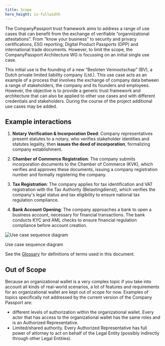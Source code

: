 ```yaml
---
title: Scope
hero_height: is-fullwidth
---
```



<Title size="large" variant="primary">Scope</Title>

The CompanyPassport trust framework aims to address a range of use cases that can benefit from the exchange of verifiable “organnizational attestations”. From “know your business”  to security and privacy certifications, ESG reporting, Digital Product Passports (DPP) and international trade documents. However, to limit the scope, the CompanyPassport Architecture WG is focussing on an initial single use case.

This initial use is the founding of a new “Besloten Vennootschap” (BV), a Dutch private limited liability company (Ltd.). This use case acts as an example of a process that involves the exchange of company data between a range of stakeholders, the company and its founders and employees. However, the objective is to provide a generic trust framework and architecture that can also be applied to other use cases and with different credentials and stakeholders. During the course of the project additional use cases may be added.

## Example interactions

1. **Notary Verification & Incorporation Deed**:
   Company representatives present statutes to a notary, who verifies stakeholder identities and statutes legality, then
   **issues the deed of incorporation**, formalizing company establishment.

2. **Chamber of Commerce Registration**:
   The company submits incorporation documents to the Chamber of Commerce (KVK), which verifies and approves these
   documents, issuing a company registration number and formally registering the company.

3. **Tax Registration**:
   The company applies for tax identification and VAT registration with the Tax Authority (Belastingdienst), which
   verifies the company's legal status and tax eligibility to ensure national tax regulation compliance.

4. **Bank Account Opening**:
   The company approaches a bank to open a business account, necessary for financial transactions. The bank conducts KYC
   and AML checks to ensure financial regulation compliance before account creation.

![Use case sequence diagram](/assets/use-case-sequence.svg)
<Caption>Use case sequence diagram</Caption>

See the [Glossary](/glossary) for definitions of terms used in this document.

## Out of Scope

Because an organizational wallet is a very complex topic if you take into account all kinds of real-world scenarios, a lot of features and requirements for an organizational wallet are kept out of scope for now. Examples of topics specifically not addressed by the current version of the Company Passport are:
- different levels of authorization within the organizational wallet. Every actor that has access to the organizational wallet has the same roles and is an Authorized Representative. 
- Limited/shared authority. Every Authorized Representative has full power of attorney to act on behalf of the Legal Entity (possibly indirectly through other Legal Entities).
